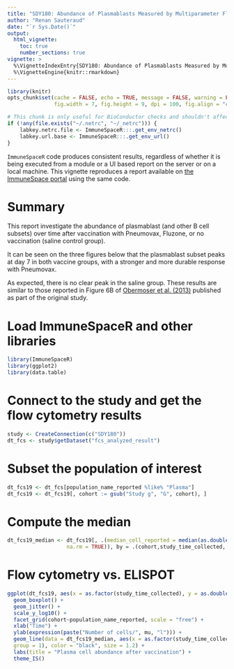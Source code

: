```yaml
---
title: "SDY180: Abundance of Plasmablasts Measured by Multiparameter Flow Cytometry"
author: "Renan Sauteraud"
date: "`r Sys.Date()`"
output:
  html_vignette:
    toc: true
    number_sections: true
vignette: >
  %\VignetteIndexEntry{SDY180: Abundance of Plasmablasts Measured by Multiparameter Flow Cytometry}
  %\VignetteEngine{knitr::rmarkdown}
---
```


```r
library(knitr)
opts_chunk$set(cache = FALSE, echo = TRUE, message = FALSE, warning = FALSE,
               fig.width = 7, fig.height = 9, dpi = 100, fig.align = "center")
```

```r
# This chunk is only useful for BioConductor checks and shouldn't affect any other setup
if (!any(file.exists("~/.netrc", "~/_netrc"))) {
    labkey.netrc.file <- ImmuneSpaceR:::.get_env_netrc()
    labkey.url.base <- ImmuneSpaceR:::.get_env_url()
}
```



`ImmuneSpaceR` code produces consistent results, regardless of whether it is being executed from a module or a UI based report on the server or on a local machine. This vignette reproduces a report available on <a href="https://www.immunespace.org/reports/Studies/SDY180/runReport.view?reportId=module %3ASDY180%2Freports%2Fschemas%2Fstudy%2Fdemographics%2Fplasmablast_abundance.Rmd">the ImmuneSpace portal</a> using the same code.



# Summary

This report investigate the abundance of plasmablast (and other B cell subsets) over time after vaccination with Pneumovax, Fluzone, or no vaccination (saline control group). 

It can be seen on the three figures below that the plasmablast subset peaks at day 7 in both vaccine groups, with a stronger and more durable response with Pneumovax. 

As expected, there is no clear peak in the saline group. These results are similar to those reported in Figure 6B of <a href="http://www.ncbi.nlm.nih.gov/pmc/articles/PMC3681204/" target="_BLANK">Obermoser et al. (2013)</a> published as part of the original study.



# Load ImmuneSpaceR and other libraries

```r
library(ImmuneSpaceR)
library(ggplot2)
library(data.table)
```



# Connect to the study and get the flow cytometry results

```r
study <- CreateConnection(c("SDY180"))
dt_fcs <- study$getDataset("fcs_analyzed_result")
```



# Subset the population of interest

```r
dt_fcs19 <- dt_fcs[population_name_reported %like% "Plasma"]
dt_fcs19 <- dt_fcs19[, cohort := gsub("Study g", "G", cohort), ]
```



# Compute the median

```r
dt_fcs19_median <- dt_fcs19[, .(median_cell_reported = median(as.double(population_cell_number) + 1,
                   na.rm = TRUE)), by = .(cohort,study_time_collected, population_name_reported)]
```



# Flow cytometry vs. ELISPOT

```r
ggplot(dt_fcs19, aes(x = as.factor(study_time_collected), y = as.double(population_cell_number) + 1)) +
  geom_boxplot() + 
  geom_jitter() + 
  scale_y_log10() + 
  facet_grid(cohort~population_name_reported, scale = "free") + 
  xlab("Time") + 
  ylab(expression(paste("Number of cells/", mu, "l"))) + 
  geom_line(data = dt_fcs19_median, aes(x = as.factor(study_time_collected), y = as.double(median_cell_reported),
  group = 1), color = "black", size = 1.2) + 
  labs(title = "Plasma cell abundance after vaccination") + 
  theme_IS()
```

